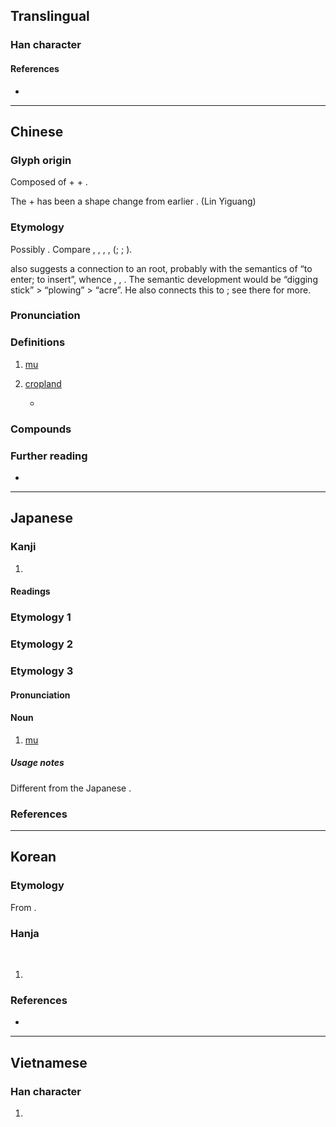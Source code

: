 {{also|亩}}
{{character info}}
==Translingual==

===Han character===
{{Han char|rn=102|rad=田|as=05|sn=10|four=07680|canj=YWNO|ids=⿰亩久}}

====References====
* {{Han ref|kx=0761.140|dkj=21815|dj=1171.060|hdz=42538.030|uh=755D|ud=30045|bh=AF61|bd=44897}}

----

==Chinese==
{{zh-forms|s=亩|alt=畞,𤱑,畒,畆,畮}}
{{zh-wp}}

===Glyph origin===
{{Han etym}}

Composed of {{l|zh|田|t=cropland}} + {{l|zh|十|t=ten}} + {{l|zh|久|t=longlasting}}.

The {{l|zh|十}} + {{l|zh|久}} has been a shape change from earlier {{och-l|每}}. (Lin Yiguang)

===Etymology===
Possibly {{der|zh|sit}}. Compare {{cog|bo|རྨོ}}, {{m|bo|རྨོས||to plow}}, {{m|bo|རྨོད||t=plowing}}, {{m|bo|རྨོན་པ||plow-ox}}, {{cog|mjw|tr=-mò|t=classifier for strips of fields}} ({{zh-ref|Bodman, 1980}}; {{zh-ref|Baxter, 1992}}; {{zh-ref|Schuessler, 2007}}). 

{{zh-ref|Schuessler (2007)}} also suggests a connection to an {{der|zh|aav}} root, probably with the semantics of “to enter; to insert”, whence {{cog|mkh-okm|cval||to enter; to penetrate; (of animals) to copulate}}, {{cog|kjg|tr=cmɔɔl|t=to plant (rice) with a digging stick}}, {{m|kjg|tr=crmɔɔl|t=digging stick}}. The semantic development would be “digging stick” > “plowing” > “acre”. He also connects this to {{och-l|牡|male animal}}; see there for more.

===Pronunciation===
{{zh-pron
|m=mǔ
|m-s=mong3
|c=mau5
|h=pfs=méu
|md=mū
|mn=bó͘
|w=3meu,3hhmm
|w_note=3meu - literary; 3hhmm - vernacular
|mc=y
|oc=y
|ma=
|cat=n
}}

===Definitions===
{{zh-hanzi}}

# [[mu]] {{gloss|a Chinese measuring unit currently equivalent to 666 and 2/3 meters squared in Mainland China}}
# {{lb|zh|classical}} [[cropland]]
#* {{zh-x|	曰：「老人 老，孤-人 孤，病者 養，死者 葬，男子 畝，婦人 桑，之 謂 思。」|{{w|Yang Xiong|Yangzi}} said: Treat the elderly as elderly, treat orphans as orphans; nourish the sick and bury the dead; let men tend their '''croplands''' and let women tend the mulberry trees —you will be referred to as "cherished."|ref={{w|Fayan (book)|Yangzi Fayan}}}}

===Compounds===
{{zh-der|畝把兩畝|畝把二畝|壟畝之臣|南畝|市畝|十畝之間|一畝之宮|地畝|公畝|畎畝下才|畎畝|畎畝之中|畝鍾|畝丘|英畝|隴畝}}

===Further reading===
* {{pedia|Chinese units of measurement}}

{{zh-cat|Elementary}}

----

==Japanese==

===Kanji===
{{ja-kanji|grade=c|rs=田05}}

# {{rfdef|ja|sort=田05}}

====Readings====
{{ja-readings
|goon=む, も
|kanon=ぼう
|kanyoon=ほ
|kun=うね-, せ-
}}

===Etymology 1===
{{ja-kanjitab|うね|yomi=k}}
{{ja-see|うね}}

===Etymology 2===
{{ja-kanjitab|せ|yomi=k}}
{{ja-see|せ}}

===Etymology 3===
{{ja-kanjitab|ほ|yomi=kanyoon}}

====Pronunciation====
{{ja-pron|ほ|acc=1|acc_ref=DJR|yomi=kanyoon}}

====Noun====
{{ja-noun|ほ}}

# [[mu]] {{gloss|Chinese unit of surface area}}

=====Usage notes=====
Different from the Japanese {{m|ja|畝|tr=se|t={{w|Se (unit of measurement)|''se''}}}}.

===References===
<references/>

----

==Korean==

===Etymology===
From {{der|ko|ltc|-}} {{ltc-l|畝|id=1}}. {{hanja-hunmong|모〯|mwo|地理#상07A|alt=畒}}

===Hanja===
{{ko-hanja-search}}
{{ko-hanja|이랑|무}}<br>
{{ko-hanja|이랑|묘}}

# {{hanja form of|[[무]]/[[묘]]|[[mu]] {{gloss|Chinese unit of surface area}}}}

===References===
* {{R:hanjadoc|7642}}

----

==Vietnamese==

===Han character===
{{vi-readings|reading=mẩu, mẫu|rs=田05}}

# {{rfdef|vi}}